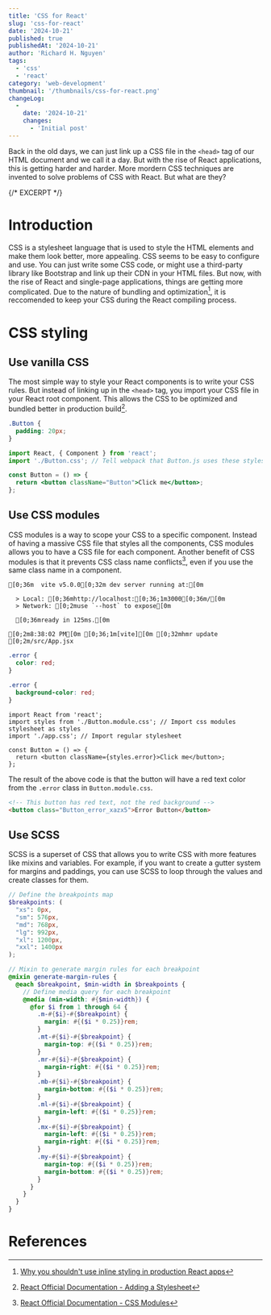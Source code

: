 ```yaml
---
title: 'CSS for React'
slug: 'css-for-react'
date: '2024-10-21'
published: true
publishedAt: '2024-10-21'
author: 'Richard H. Nguyen'
tags:
  - 'css'
  - 'react'
category: 'web-development'
thumbnail: '/thumbnails/css-for-react.png'
changeLog:
  -
    date: '2024-10-21'
    changes:
      - 'Initial post'
---
```


Back in the old days, we can just link up a CSS file in the `<head>` tag of our
HTML document and we call it a day. But with the rise of React applications,
this is getting harder and harder. More mordern CSS techniques are invented to
solve problems of CSS with React. But what are they?

{/* EXCERPT */}

# Introduction

CSS is a stylesheet language that is used to style the HTML elements and make
them look better, more appealing. CSS seems to be easy to configure and use. You
can just write some CSS code, or might use a third-party library like Bootstrap
and link up their CDN in your HTML files. But now, with the rise of React and
single-page applications, things are getting more complicated. Due to the nature
of bundling and optimization[^1], it is reccomended to keep your CSS during the
React compiling process.

# CSS styling

## Use vanilla CSS

The most simple way to style your React components is to write your CSS rules.
But instead of linking up in the `<head>` tag, you import your CSS file in your
React root component. This allows the CSS to be optimized and bundled better in
production build[^2].

```css title="Button.css" displayLineNumbers="false"
.Button {
  padding: 20px;
}
```

```jsx title="Button.jsx" displayLineNumbers="false"
import React, { Component } from 'react';
import './Button.css'; // Tell webpack that Button.js uses these styles

const Button = () => {
  return <button className="Button">Click me</button>;
};
```

## Use CSS modules

CSS modules is a way to scope your CSS to a specific component. Instead of
having a massive CSS file that styles all the components, CSS modules allows you
to have a CSS file for each component. Another benefit of CSS modules is that it
prevents CSS class name conflicts[^3], even if you use the same class name in a
component.

```ansi
[0;36m  vite v5.0.0[0;32m dev server running at:[0m

  > Local: [0;36mhttp://localhost:[0;36;1m3000[0;36m/[0m
  > Network: [0;2muse `--host` to expose[0m

  [0;36mready in 125ms.[0m

[0;2m8:38:02 PM[0m [0;36;1m[vite][0m [0;32mhmr update [0;2m/src/App.jsx
```

```css title="Button.module.css" displayLineNumbers="false"
.error {
  color: red;
}
```

```css title="app.css" displayLineNumbers="false"
.error {
  background-color: red;
}
```

```tsx title="Button.tsx" displayLineNumbers="false"
import React from 'react';
import styles from './Button.module.css'; // Import css modules stylesheet as styles
import './app.css'; // Import regular stylesheet

const Button = () => {
  return <button className={styles.error}>Click me</button>;
};
```

The result of the above code is that the button will have a red text color from
the `.error` class in `Button.module.css`.

```html displayLineNumbers="false" allowCopy="false"
<!-- This button has red text, not the red background -->
<button class="Button_error_xazx5">Error Button</button>
```

## Use SCSS

SCSS is a superset of CSS that allows you to write CSS with more features like
mixins and variables. For example, if you want to create a gutter system for
margins and paddings, you can use SCSS to loop through the values and create
classes for them.

```scss title="gutter.scss" displayLineNumbers="false"
// Define the breakpoints map
$breakpoints: (
  "xs": 0px,
  "sm": 576px,
  "md": 768px,
  "lg": 992px,
  "xl": 1200px,
  "xxl": 1400px
);

// Mixin to generate margin rules for each breakpoint
@mixin generate-margin-rules {
  @each $breakpoint, $min-width in $breakpoints {
    // Define media query for each breakpoint
    @media (min-width: #{$min-width}) {
      @for $i from 1 through 64 {
        .m-#{$i}-#{$breakpoint} {
          margin: #{($i * 0.25)}rem;
        }
        .mt-#{$i}-#{$breakpoint} {
          margin-top: #{($i * 0.25)}rem;
        }
        .mr-#{$i}-#{$breakpoint} {
          margin-right: #{($i * 0.25)}rem;
        }
        .mb-#{$i}-#{$breakpoint} {
          margin-bottom: #{($i * 0.25)}rem;
        }
        .ml-#{$i}-#{$breakpoint} {
          margin-left: #{($i * 0.25)}rem;
        }
        .mx-#{$i}-#{$breakpoint} {
          margin-left: #{($i * 0.25)}rem;
          margin-right: #{($i * 0.25)}rem;
        }
        .my-#{$i}-#{$breakpoint} {
          margin-top: #{($i * 0.25)}rem;
          margin-bottom: #{($i * 0.25)}rem;
        }
      }
    }
  }
}
```




# References

[^1]: [Why you shouldn't use inline styling in production React apps](https://blog.logrocket.com/why-you-shouldnt-use-inline-styling-in-production-react-apps/)
[^2]: [React Official Documentation - Adding a Stylesheet](https://create-react-app.dev/docs/adding-a-stylesheet/)
[^3]: [React Official Documentation - CSS Modules](https://create-react-app.dev/docs/adding-a-css-modules-stylesheet/)
